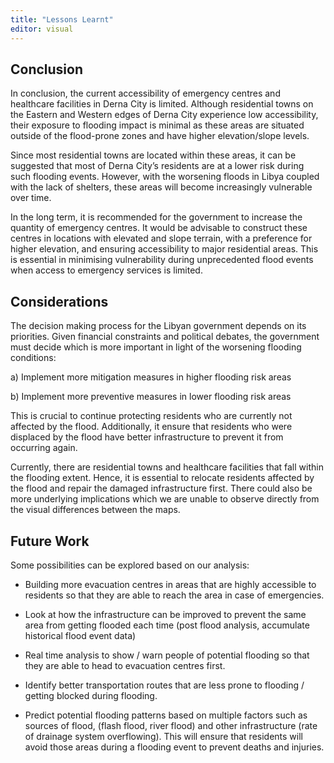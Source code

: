 ```yaml
---
title: "Lessons Learnt"
editor: visual
---
```


## Conclusion

In conclusion, the current accessibility of emergency centres and healthcare facilities in Derna City is limited. Although residential towns on the Eastern and Western edges of Derna City experience low accessibility, their exposure to flooding impact is minimal as these areas are situated outside of the flood-prone zones and have higher elevation/slope levels.

Since most residential towns are located within these areas, it can be suggested that most of Derna City's residents are at a lower risk during such flooding events. However, with the worsening floods in Libya coupled with the lack of shelters, these areas will become increasingly vulnerable over time.

In the long term, it is recommended for the government to increase the quantity of emergency centres. It would be advisable to construct these centres in locations with elevated and slope terrain, with a preference for higher elevation, and ensuring accessibility to major residential areas. This is essential in minimising vulnerability during unprecedented flood events when access to emergency services is limited.

## Considerations

The decision making process for the Libyan government depends on its priorities. Given financial constraints and political debates, the government must decide which is more important in light of the worsening flooding conditions:

a\) Implement more mitigation measures in higher flooding risk areas

b\) Implement more preventive measures in lower flooding risk areas

This is crucial to continue protecting residents who are currently not affected by the flood. Additionally, it ensure that residents who were displaced by the flood have better infrastructure to prevent it from occurring again.

Currently, there are residential towns and healthcare facilities that fall within the flooding extent. Hence, it is essential to relocate residents affected by the flood and repair the damaged infrastructure first. There could also be more underlying implications which we are unable to observe directly from the visual differences between the maps.

## Future Work

Some possibilities can be explored based on our analysis: 

-   Building more evacuation centres in areas that are highly accessible to residents so that they are able to reach the area in case of emergencies.

-   Look at how the infrastructure can be improved to prevent the same area from getting flooded each time (post flood analysis, accumulate historical flood event data)

-   Real time analysis to show / warn people of potential flooding so that they are able to head to evacuation centres first.

-   Identify better transportation routes that are less prone to flooding / getting blocked during flooding.

-   Predict potential flooding patterns based on multiple factors such as sources of flood, (flash flood, river flood) and other infrastructure (rate of drainage system overflowing). This will ensure that residents will avoid those areas during a flooding event to prevent deaths and injuries.
